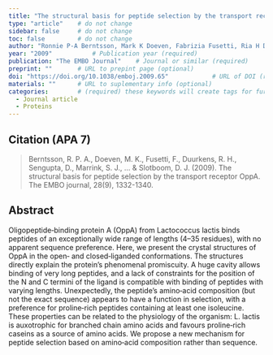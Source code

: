 ```yaml
---
title: "The structural basis for peptide selection by the transport receptor OppA"          # Paper title (required)
type: "article"    # do not change
sidebar: false     # do not change
toc: false         # do not change
author: "Ronnie P‐A Berntsson, Mark K Doeven, Fabrizia Fusetti, Ria H Duurkens, Durba Sengupta, Siewert‐Jan Marrink, Andy‐Mark W H Thunnissen, Bert Poolman, and Dirk‐Jan Slotboom"         # Paper authors (required)
year: "2009"           # Publication year (required)
publication: "The EMBO Journal"    # Journal or similar (required)
preprint: ""       # URL to prepint page (optional)  
doi: "https://doi.org/10.1038/emboj.2009.65"            # URL of DOI (required)  
materials: ""      # URL to suplementary info (optional)
categories:        # (required) these keywords will create tags for further filtering. 
  - Journal article
  - Proteins
---
```


<!-- 
The info below is just an example. 

Both fields are required and they have to be replaced with the respective info for each paper. 

Please notice the `> ` symbol before the citation, it gives it additional styling.  
-->

## Citation (APA 7)      

> Berntsson, R. P. A., Doeven, M. K., Fusetti, F., Duurkens, R. H., Sengupta, D., Marrink, S. J., ... & Slotboom, D. J. (2009). The structural basis for peptide selection by the transport receptor OppA. The EMBO journal, 28(9), 1332-1340.

## Abstract

Oligopeptide‐binding protein A (OppA) from Lactococcus lactis binds peptides of an exceptionally wide range of lengths (4–35 residues), with no apparent sequence preference. Here, we present the crystal structures of OppA in the open‐ and closed‐liganded conformations. The structures directly explain the protein's phenomenal promiscuity. A huge cavity allows binding of very long peptides, and a lack of constraints for the position of the N and C termini of the ligand is compatible with binding of peptides with varying lengths. Unexpectedly, the peptide's amino‐acid composition (but not the exact sequence) appears to have a function in selection, with a preference for proline‐rich peptides containing at least one isoleucine. These properties can be related to the physiology of the organism: L. lactis is auxotrophic for branched chain amino acids and favours proline‐rich caseins as a source of amino acids. We propose a new mechanism for peptide selection based on amino‐acid composition rather than sequence.